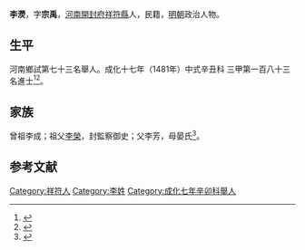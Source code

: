 {{明清人物信息框
| 姓名 = 李濙
| 原名 =
| 圖片名稱= 
| 圖片大小 =
| 圖片說明 = 
| 最高職務 =
| 國家 = 大明 
| 爵位 =
| 籍貫 = [[河南|河南]][[開封府|開封府]][[祥符縣|祥符縣]]
| 族裔 = 
| 字號 = 
| 諡號 =
| 出生日期 = 六月初一日
| 出生地點 =
| 逝世日期 = 卒年不詳 
| 逝世地點 =
| 墓葬 =
| 配偶 = 
| 親屬 = 
| 出身 =
* 成化十七年辛丑科同進士出身
| 經歷 =
| 著作 = 
}}
'''李濙'''{{BD|1449年||?年||}}，字'''宗禹'''，[[河南|河南]][[開封府|開封府]][[祥符縣|祥符縣]]人，民籍，[[明朝|明朝]]政治人物。

== 生平 ==
河南鄉試第七十三名舉人。成化十七年（1481年）中式辛丑科<!---會試第二百十七名--->三甲第一百八十三名進士<ref>{{Cite book|title=《[[皇明贡举考|皇明贡举考]]》卷五|last=（明）[[张朝瑞|张朝瑞]]|first=|publisher=《续修四库全书》史部第828册|year=|isbn=|location=|pages=}}</ref><ref>{{Cite book|title=贡举志五种 上|last=鲁小俊，江俊伟著|first=|publisher=武汉：武汉大学出版社|year=2009|isbn=978-7-307-07043-1|location=|pages=254-256}}</ref>。

== 家族 ==
曾祖李成；祖父[[李榮|李榮]]，封監察御史；父李芳，母晏氏<ref>{{Cite book|title=天一阁藏明代科举录选刊 登科录 点校本|last=龚延明主编|first=|publisher=宁波出版社|year=2016|isbn=978-7-5526-2320-8|location=宁波|pages=|quote=《天一閣藏明代科舉錄選刊.登科錄》之《成化十七年進士登科錄》}}</ref>。

==参考文献==
{{reflist}}

{{成化十七年辛丑科殿試金榜}}
{{DEFAULTSORT:}}
[[Category:祥符人|Category:祥符人]]
[[Category:李姓|Category:李姓]]
[[Category:成化七年辛卯科舉人|Category:成化七年辛卯科舉人]]